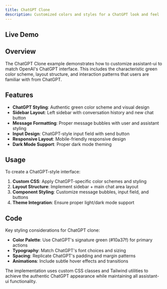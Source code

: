 ```yaml
---
title: ChatGPT Clone
description: Customized colors and styles for a ChatGPT look and feel
---
```



## Live Demo

<div className="not-prose h-[700px]">
  <DocsRuntimeProvider>
    <ChatGPT />
  </DocsRuntimeProvider>
</div>

## Overview

The ChatGPT Clone example demonstrates how to customize assistant-ui to match OpenAI's ChatGPT interface. This includes the characteristic green color scheme, layout structure, and interaction patterns that users are familiar with from ChatGPT.

## Features

- **ChatGPT Styling**: Authentic green color scheme and visual design
- **Sidebar Layout**: Left sidebar with conversation history and new chat button
- **Message Formatting**: Proper message bubbles with user and assistant styling
- **Input Design**: ChatGPT-style input field with send button
- **Responsive Layout**: Mobile-friendly responsive design
- **Dark Mode Support**: Proper dark mode theming

## Usage

To create a ChatGPT-style interface:

1. **Custom CSS**: Apply ChatGPT-specific color schemes and styling
2. **Layout Structure**: Implement sidebar + main chat area layout
3. **Component Styling**: Customize message bubbles, input field, and buttons
4. **Theme Integration**: Ensure proper light/dark mode support

## Code

Key styling considerations for ChatGPT clone:

- **Color Palette**: Use ChatGPT's signature green (#10a37f) for primary actions
- **Typography**: Match ChatGPT's font choices and sizing
- **Spacing**: Replicate ChatGPT's padding and margin patterns
- **Animations**: Include subtle hover effects and transitions

The implementation uses custom CSS classes and Tailwind utilities to achieve the authentic ChatGPT appearance while maintaining all assistant-ui functionality.

